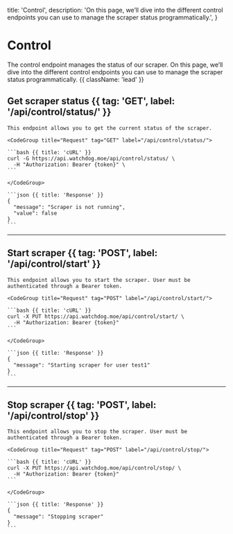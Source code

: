   title: 'Control',
  description:
    'On this page, we’ll dive into the different control endpoints you can use to manage the scraper status programmatically.',
}

# Control

The control endpoint manages the status of our scraper. On this page, we’ll dive into the different control endpoints you can use to manage the scraper status programmatically. {{ className: 'lead' }}

## Get scraper status {{ tag: 'GET', label: '/api/control/status/' }}

<Row>
  <Col>

    This endpoint allows you to get the current status of the scraper.

  </Col>
  <Col sticky>

    <CodeGroup title="Request" tag="GET" label="/api/control/status/">

    ```bash {{ title: 'cURL' }}
    curl -G https://api.watchdog.moe/api/control/status/ \
      -H "Authorization: Bearer {token}" \
    ```

    </CodeGroup>

    ```json {{ title: 'Response' }}
    {
      "message": "Scraper is not running",
      "value": false
    }
    ```

  </Col>
</Row>

---

## Start scraper {{ tag: 'POST', label: '/api/control/start' }}

<Row>
  <Col>

    This endpoint allows you to start the scraper. User must be authenticated through a Bearer token.

  </Col>
  <Col sticky>

    <CodeGroup title="Request" tag="POST" label="/api/control/start/">

    ```bash {{ title: 'cURL' }}
    curl -X PUT https://api.watchdog.moe/api/control/start/ \
      -H "Authorization: Bearer {token}"
    ```

    </CodeGroup>

    ```json {{ title: 'Response' }}
    {
      "message": "Starting scraper for user test1"
    }
    ```

  </Col>
</Row>

---

## Stop scraper {{ tag: 'POST', label: '/api/control/stop' }}

<Row>
  <Col>

    This endpoint allows you to stop the scraper. User must be authenticated through a Bearer token.

  </Col>
  <Col sticky>

    <CodeGroup title="Request" tag="POST" label="/api/control/stop/">

    ```bash {{ title: 'cURL' }}
    curl -X PUT https://api.watchdog.moe/api/control/stop/ \
      -H "Authorization: Bearer {token}"
    ```

    </CodeGroup>

    ```json {{ title: 'Response' }}
    {
      "message": "Stopping scraper"
    }
    ```

  </Col>
</Row>
